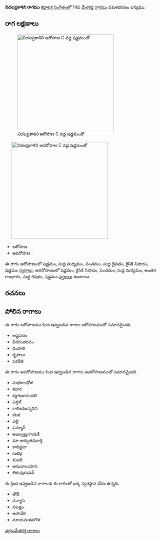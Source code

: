 {{Infobox ragam
	| name          	= నిదలప్రకాశిని
	| synonym	    	= 
	| mela          	= 
	| chakra        	= 
	| janaka        	= 
	| type          	= ఔడవ-షడవ
	| arohanam      	= {{svaraC|S|M1|P|D1|N2|S'}} 
	| avarohanam    	= {{svaraC|S'|N2|P|M1|G3|R1|S}}
	| jeeva         	=
	| chhaya        	=
	| nyasa         	=
	| vishesha      	= 
	| equivalent  		= 
}}
{{కర్ణాటక సంగీత రాగాలు}}
'''నిదలప్రకాశిని రాగము''' [[కర్ణాటక సంగీతం]]లో 14వ [[మేళకర్త రాగము]] వకుళభరణం జన్యము. 


==రాగ లక్షణాలు==
[[Image:nidalaprakashini_ar_kb2wiki.png|thumb|right|316px|''నిదలప్రకాశిని'' ఆరోహణ C వద్ద షడ్జమంతో]]
	[[Image:nidalaprakashini_av_kb2wiki.png|thumb|right|316px|''నిదలప్రకాశిని'' అవరోహణ C వద్ద షడ్జమంతో]]

* ఆరోహణ : {{svaraC|S|M1|P|D1|N2|S'}} 
* అవరోహణ : {{svaraC|S'|N2|P|M1|G3|R1|S}}

ఈ రాగం ఆరోహణంలో షడ్జమం, సుద్ద మధ్యమం, పంచమం, సుద్ద దైవతం, కైసికి నిషాదం, షడ్జమం [[స్వరాలు]], అవరోహణంలో షడ్జమం, కైసికి నిషాదం, పంచమం, సుద్ద మధ్యమం, అంతర గాంధారం, సుద్ద  రిషభం, షడ్జమం [[స్వరాలు]] ఉంటాయి.

==రచనలు==



==పోలిన రాగాలు==
ఈ రాగం ఆరోహణము కింద ఇవ్వబడిన రాగాల ఆరోహణముతో సమానమైనది.
* అష్టపదం
* వీరగంతరవం
* దింపాలి
* కృపాలు
* పకరీతి

ఈ రాగం అవరోహణము కింద ఇవ్వబడిన రాగాల అవరోహణముతో సమానమైనది.
* సుధకాంభోజి
*  శివార
* కర్ణాటకానందలి
* ఎన్గల్
* కాలిందజన్మదిని
* కటక
* ఎల్లి
* ఎమ్మాన్
* అజల్వణ్ణనాయకీ
* మా-ఆర్పుతమూర్తి
* కాలిన్దజా
* కంచికై
* కంజరి
* అసువాలయాన
*  తిరువురువన్

ఈ క్రింద ఇవ్వబడిన రాగాలకు ఈ రాగంతో ఒక్క స్వరస్థాన భేదం ఉన్నది.
* తోడీ
* ధన్యాసి
* నలత్తం
*  అసావేరి
* మాయమళవగౌళ



[[వర్గం:మేళకర్త రాగాలు]]